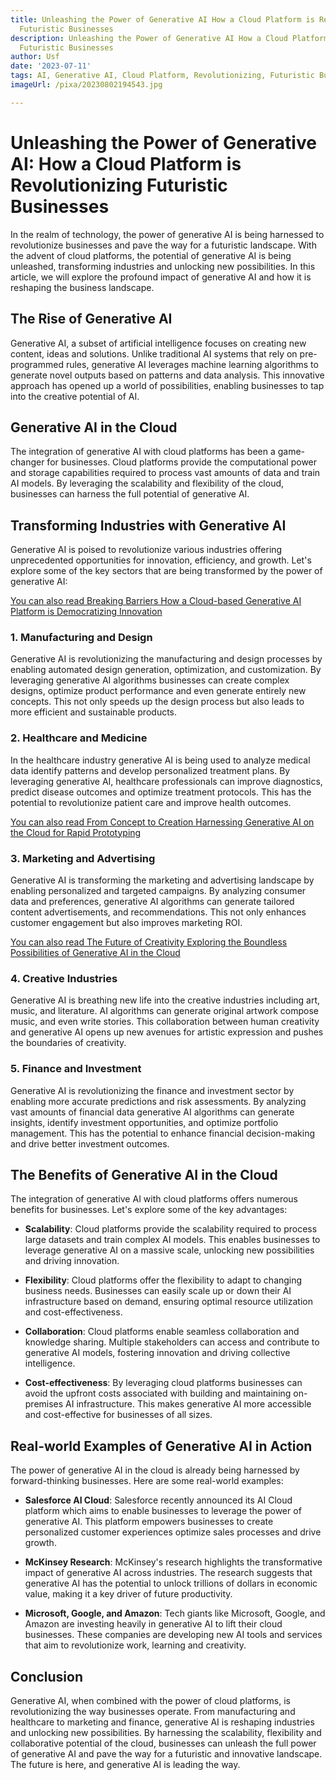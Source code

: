 ```yaml
---
title: Unleashing the Power of Generative AI How a Cloud Platform is Revolutionizing
  Futuristic Businesses
description: Unleashing the Power of Generative AI How a Cloud Platform is Revolutionizing
  Futuristic Businesses
author: Usf
date: '2023-07-11'
tags: AI, Generative AI, Cloud Platform, Revolutionizing, Futuristic Businesses
imageUrl: /pixa/20230802194543.jpg

---
```

# Unleashing the Power of Generative AI: How a Cloud Platform is Revolutionizing Futuristic Businesses

In the realm of technology, the power of generative AI is being harnessed to revolutionize businesses and pave the way for a futuristic landscape.  With the advent of cloud platforms, the potential of generative AI is being  unleashed, transforming industries and unlocking new possibilities. In this article, we will  explore the profound impact of generative AI and how it is reshaping the business landscape.

## The Rise of Generative AI

Generative AI, a subset of artificial intelligence  focuses on creating new content, ideas  and solutions. Unlike traditional AI systems that rely on pre-programmed rules, generative AI leverages machine learning algorithms to generate novel outputs based on patterns and  data analysis. This innovative approach has opened up a world  of possibilities, enabling businesses to tap  into the creative potential of AI.

## Generative AI in  the Cloud

The integration of generative AI with cloud platforms has been a game-changer for businesses. Cloud platforms provide  the computational power and storage capabilities required to process vast amounts of data and train AI models. By leveraging the scalability and flexibility of  the cloud, businesses can harness the full potential of generative AI.

##  Transforming Industries with Generative AI

Generative AI is poised to  revolutionize  various industries offering unprecedented opportunities for innovation, efficiency, and growth. Let's explore some of the key  sectors that are  being transformed by the power of generative AI:

[You can also read Breaking Barriers How a Cloud-based Generative AI Platform is Democratizing Innovation](Breaking%20Barriers%20How%20a%20Cloud-based%20Generative%20AI%20Platform%20is%20Democratizing%20Innovation)


### 1. Manufacturing and Design

Generative AI is revolutionizing the manufacturing and design processes by enabling automated design generation, optimization, and customization. By leveraging generative AI algorithms businesses can create complex designs, optimize product performance and even generate  entirely new concepts. This  not only speeds  up the design process but also leads to more  efficient and sustainable products.

### 2. Healthcare and Medicine

In  the healthcare industry generative AI is being used to analyze medical data identify  patterns and develop personalized  treatment plans. By leveraging generative  AI, healthcare professionals can improve diagnostics, predict disease outcomes and optimize treatment protocols. This has the potential to  revolutionize patient care  and improve health outcomes.

[You  can also read From Concept to Creation Harnessing Generative AI on the Cloud for Rapid Prototyping](From%20Concept%20to%20Creation%20Harnessing%20Generative%20AI%20on%20the%20Cloud%20for%20Rapid%20Prototyping)


###  3.  Marketing and Advertising

Generative AI  is transforming the marketing and advertising landscape by enabling personalized and targeted campaigns. By analyzing consumer data and preferences, generative AI algorithms  can generate tailored content advertisements, and recommendations. This not only enhances customer engagement but also improves  marketing ROI.

[You can also read The Future of Creativity Exploring  the Boundless Possibilities of Generative AI in the Cloud](The%20Future%20of%20Creativity%20Exploring%20the%20Boundless%20Possibilities%20of%20Generative%20AI%20in%20the%20Cloud)


### 4. Creative Industries

Generative AI  is breathing new  life into the creative industries including art,  music, and literature. AI  algorithms can generate original artwork compose music, and even write stories. This collaboration between human creativity and generative AI opens  up new avenues for artistic expression and pushes the boundaries of creativity.

###  5. Finance and Investment

Generative AI is revolutionizing the finance and  investment sector by enabling more  accurate predictions and risk assessments. By analyzing vast amounts of financial data generative  AI algorithms can generate  insights, identify  investment opportunities, and optimize portfolio management. This has the potential  to enhance financial  decision-making and drive  better investment outcomes.

## The Benefits  of Generative AI in the Cloud

The integration of generative AI with cloud platforms  offers numerous benefits  for  businesses. Let's explore some of the key advantages:

- **Scalability**: Cloud platforms provide the scalability required to  process large  datasets and train complex AI models. This enables businesses to leverage generative AI on a massive scale, unlocking new possibilities  and driving innovation.

- **Flexibility**:  Cloud platforms offer the flexibility to  adapt to changing business needs. Businesses can easily scale up or down their AI infrastructure based on demand, ensuring  optimal resource utilization and cost-effectiveness.

-  **Collaboration**: Cloud  platforms enable seamless collaboration and knowledge sharing. Multiple stakeholders  can access and contribute  to generative AI  models, fostering innovation and driving collective intelligence.

- **Cost-effectiveness**: By leveraging cloud  platforms businesses can avoid the upfront costs associated with building  and maintaining on-premises AI infrastructure. This makes  generative AI  more accessible  and cost-effective for businesses of all sizes.

## Real-world Examples of  Generative AI in Action

The power of generative AI in the cloud is  already being harnessed by forward-thinking businesses. Here are some real-world examples:

- **Salesforce AI Cloud**: Salesforce recently announced its  AI Cloud platform which aims to enable businesses to leverage the power of generative AI.  This platform empowers businesses to create personalized  customer experiences optimize sales processes and drive growth.

- **McKinsey Research**: McKinsey's research highlights the transformative impact of generative AI across industries. The research suggests that generative AI has the potential to unlock trillions  of  dollars in economic value, making it a key driver of  future productivity.

- **Microsoft, Google, and Amazon**: Tech giants like Microsoft, Google, and Amazon  are investing heavily in  generative AI to lift their cloud businesses. These companies are developing new AI tools  and services that aim to revolutionize work, learning and creativity.

## Conclusion

Generative AI, when combined with the  power of cloud platforms,  is revolutionizing the way  businesses operate. From manufacturing and healthcare to marketing and finance, generative AI is  reshaping industries and  unlocking new possibilities. By harnessing the scalability, flexibility and collaborative potential of the  cloud, businesses can  unleash the full power  of  generative AI and  pave the way for a futuristic and innovative landscape. The future is here, and generative AI is leading  the way.